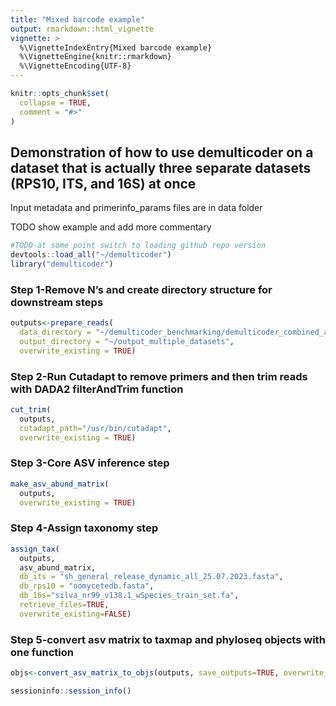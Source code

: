 ```yaml
---
title: "Mixed barcode example"
output: rmarkdown::html_vignette
vignette: >
  %\VignetteIndexEntry{Mixed barcode example}
  %\VignetteEngine{knitr::rmarkdown}
  %\VignetteEncoding{UTF-8}
---
```


```r
knitr::opts_chunk$set(
  collapse = TRUE,
  comment = "#>"
)
```

## Demonstration of how to use demulticoder on a dataset that is actually three separate datasets (RPS10, ITS, and 16S) at once

Input metadata and primerinfo_params files are in data folder

TODO show example and add more commentary
```r
#TODO-at some point switch to loading github repo version
devtools::load_all("~/demulticoder")
library("demulticoder")
```

### Step 1-Remove N's and create directory structure for downstream steps
```r
outputs<-prepare_reads(
  data_directory = "~/demulticoder_benchmarking/demulticoder_combined_analysis_dads/data", 
  output_directory = "~/output_multiple_datasets", 
  overwrite_existing = TRUE)
```

### Step 2-Run Cutadapt to remove primers and then trim reads with DADA2 filterAndTrim function 
```r
cut_trim(
  outputs,
  cutadapt_path="/usr/bin/cutadapt",
  overwrite_existing = TRUE)
```

### Step 3-Core ASV inference step
```r
make_asv_abund_matrix(
  outputs,
  overwrite_existing = TRUE)
```

### Step 4-Assign taxonomy step
```r
assign_tax(
  outputs,
  asv_abund_matrix,
  db_its = "sh_general_release_dynamic_all_25.07.2023.fasta",
  db_rps10 = "oomycetedb.fasta",
  db_16s="silva_nr99_v138.1_wSpecies_train_set.fa",
  retrieve_files=TRUE,
  overwrite_existing=FALSE)
```

### Step 5-convert asv matrix to taxmap and phyloseq objects with one function
```r
objs<-convert_asv_matrix_to_objs(outputs, save_outputs=TRUE, overwrite_existing = TRUE)
```

```r
sessioninfo::session_info()
```